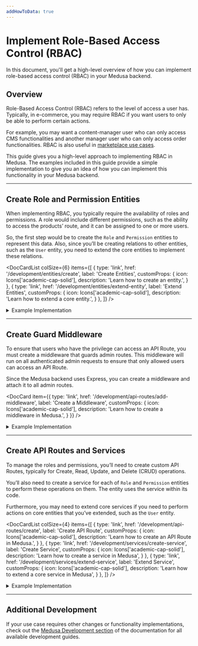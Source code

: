 ```yaml
---
addHowToData: true
---
```



# Implement Role-Based Access Control (RBAC)

In this document, you'll get a high-level overview of how you can implement role-based access control (RBAC) in your Medusa backend.

## Overview

Role-Based Access Control (RBAC) refers to the level of access a user has. Typically, in e-commerce, you may require RBAC if you want users to only be able to perform certain actions. 

For example, you may want a content-manager user who can only access CMS functionalities and another manager user who can only access order functionalities. RBAC is also useful in [marketplace use cases](../../../recipes/marketplace.mdx).

This guide gives you a high-level approach to implementing RBAC in Medusa. The examples included in this guide provide a simple implementation to give you an idea of how you can implement this functionality in your Medusa backend.

---

## Create Role and Permission Entities

When implementing RBAC, you typically require the availability of roles and permissions. A role would include different permissions, such as the ability to access the products’ route, and it can be assigned to one or more users.

So, the first step would be to create the `Role` and `Permission` entities to represent this data. Also, since you’ll be creating relations to other entities, such as the `User` entity, you need to extend the core entities to implement these relations.

<DocCardList colSize={6} items={[
  {
    type: 'link',
    href: '/development/entities/create',
    label: 'Create Entities',
    customProps: {
      icon: Icons['academic-cap-solid'],
      description: 'Learn how to create an entity.',
    }
  },
  {
    type: 'link',
    href: '/development/entities/extend-entity',
    label: 'Extend Entities',
    customProps: {
      icon: Icons['academic-cap-solid'],
      description: 'Learn how to extend a core entity.',
    }
  },
]} />

<Details>
  <summary>Example Implementation</summary>
  This is an example implementation of how you can create the Role and Permission entities, and extend the `User` and `Store` entities.

  Creating an entity requires creating an entity class, a repository, and a migration. You can learn more [here](../../../development/entities/create.mdx). You’ll be creating the migration at the end of this example section.

  Create the file `src/models/role.ts` with the following content:

  ```ts title=src/models/role.ts
  import { 
    BeforeInsert, 
    Column, 
    Entity,
    Index,
    JoinColumn,
    JoinTable,
    ManyToMany,
    ManyToOne,
    OneToMany, 
  } from "typeorm"
  import { BaseEntity } from "@medusajs/medusa"
  import { generateEntityId } from "@medusajs/medusa/dist/utils"
  import { Permission } from "./permission"
  import { User } from "./user"
  import { Store } from "./store"

  @Entity()
  export class Role extends BaseEntity {
    @Column({ type: "varchar" })
    name: string

    // only helpful if you're integrating in a marketplace
    @Index()
    @Column({ nullable: true })
    store_id: string

    @ManyToMany(() => Permission)
    @JoinTable({
      name: "role_permissions",
      joinColumn: {
        name: "role_id",
        referencedColumnName: "id",
      },
      inverseJoinColumn: {
        name: "permission_id",
        referencedColumnName: "id",
      },
    })
    permissions: Permission[]

    @OneToMany(() => User, (user) => user.teamRole)
    @JoinColumn({ name: "id", referencedColumnName: "role_id" })
    users: User[]

    @ManyToOne(() => Store, (store) => store.roles)
    @JoinColumn({ name: "store_id" })
    store: Store

    @BeforeInsert()
    private beforeInsert(): void {
      this.id = generateEntityId(this.id, "role")
    }
  }
  ```

  This creates the `Role` entity. You’ll see errors in your editors, which you’ll resolve by following along the example.

  The `Role` entity has the following attributes:

  - `id`: the ID of the role, which is available implicitly by extending `BaseEntity`
  - `name`: the name of the role
  - `store_id`: the ID of the store this role belongs to. This is only useful if you’re implementing RBAC in a marketplace. Otherwise, you may omit this relation.

  It also has the following relations:

  - `permissions`: an array of permissions included in this role.
  - `store`: the Store this role belongs to.
  - `users`: the users associated with this role.

  Then, create the file `src/repositories/role.ts` with the following content:

  ```ts title=src/repositories/role.ts
  import { Role } from "../models/role"
  import { 
    dataSource,
  } from "@medusajs/medusa/dist/loaders/database"

  export const RoleRepository = dataSource
    .getRepository(Role)

  export default RoleRepository
  ```

  Next, create the file `src/models/permission.ts` with the following content:

  ```ts title=src/models/permission.ts
  import { 
    BeforeInsert, 
    Column, 
    Entity,
    JoinTable,
    ManyToMany, 
  } from "typeorm"
  import { BaseEntity } from "@medusajs/medusa"
  import { 
    DbAwareColumn,
    generateEntityId,
  } from "@medusajs/medusa/dist/utils"
  import { Role } from "./role"

  @Entity()
  export class Permission extends BaseEntity {
    @Column({ type: "varchar" })
    name: string

    // holds the permissions
    @DbAwareColumn({ type: "jsonb", nullable: true })
    metadata: Record<string, boolean>

    @BeforeInsert()
    private beforeInsert(): void {
      this.id = generateEntityId(this.id, "perm")
    }
  }
  ```

  This creates a `Permission` entity that has the following attributes:

  - `id`: the ID of the permission, which is implicitly available through extending `BaseEntity`.
  - `name`: the name of the permission.
  - `metadata`: an object that will include the permissions. The object keys will be an admin path in the backend, and the value will be a boolean indicating whether the user has access to that path or not.

  Then, create the file `src/repositories/permission.ts` with the following content:

  ```ts title=src/repositories/permission.ts
  import { Permission } from "../models/permission"
  import { 
    dataSource,
  } from "@medusajs/medusa/dist/loaders/database"

  export const PermissionRepository = dataSource
    .getRepository(Permission)

  export default PermissionRepository
  ```

  Next, you’ll extend the `User` and `Store` entities. As mentioned earlier, extending the `Store` entity and adding the relation is only useful if you’re implementing RBAC in a marketplace or similar use cases. So, if this doesn’t apply to you, you may skip it.

  Create the file `src/models/user.ts` with the following content:

  ```ts title=src/models/user.ts
  import { 
    Column,
    Entity,
    Index,
    JoinColumn,
    ManyToOne,
  } from "typeorm"
  import {
    // alias the core entity to not cause a naming conflict
    User as MedusaUser,
  } from "@medusajs/medusa"
  import { Role } from "./role"

  @Entity()
  export class User extends MedusaUser {
    @Index()
    @Column({ nullable: true })
    role_id: string | null

    @ManyToOne(() => Role, (role) => role.users)
    @JoinColumn({ name: "role_id" })
    teamRole: Role | null
  }
  ```

  This adds a new attribute `role_id` to the core `User` entity and a `teamRole` relation that optionally associates the user with a role.

  Next, create the file `src/models/store.ts` with the following content:

  ```ts title=src/models/store.ts
  import { Entity, JoinColumn, OneToMany } from "typeorm"
  import {
    // alias the core entity to not cause a naming conflict
    Store as MedusaStore,
  } from "@medusajs/medusa"
  import { Role } from "./role"

  @Entity()
  export class Store extends MedusaStore {
    @OneToMany(() => Role, (role) => role.store)
    @JoinColumn({ name: "id", referencedColumnName: "store_id" })
    roles: Role[]
  }
  ```

  This adds a `roles` relation to the core `Store` entity.

  Optionally, if you’re using TypeScript, create the file `src/index.d.ts` with the following content:

  ```ts title=src/index.d.ts
  import { Role } from "./models/role"

  export declare module "@medusajs/medusa/dist/models/user" {

    declare interface User {
      role_id: string | null;
      teamRole: Role | null
    }

    declare interface Store {
      roles: Role[]
    }
  }
  ```

  This ensures that your TypeScript validation and editor autocomplete recognize the new attributes and relations you added on the core entities.

  Finally, you need to create a migration to reflect these changes in the database.

  You can learn about creating migrations [here](../../../development/entities/migrations/create.md). An example of a migration file based on the entities created above:

<!-- eslint-disable max-len -->

  ```ts title=src/migrations/1693225851284-AddRolesAndPermissions.ts
  import { MigrationInterface, QueryRunner, Table, TableIndex } from "typeorm"

  export class AddRolesAndPermissions1693225851284 implements MigrationInterface {

      public async up(queryRunner: QueryRunner): Promise<void> {
          await queryRunner.query(`ALTER TABLE "user" ADD "role_id" character varying`)
          await queryRunner.query(`CREATE TABLE "permission" ("id" character varying NOT NULL, "created_at" TIMESTAMP WITH TIME ZONE NOT NULL DEFAULT now(), "updated_at" TIMESTAMP WITH TIME ZONE NOT NULL DEFAULT now(), "name" character varying NOT NULL, "metadata" jsonb, CONSTRAINT "PK_3b8b97af9d9d8807e41e6f48362" PRIMARY KEY ("id"))`)
          await queryRunner.query(`CREATE TABLE "role" ("id" character varying NOT NULL, "created_at" TIMESTAMP WITH TIME ZONE NOT NULL DEFAULT now(), "updated_at" TIMESTAMP WITH TIME ZONE NOT NULL DEFAULT now(), "name" character varying NOT NULL, "store_id" character varying, CONSTRAINT "PK_b36bcfe02fc8de3c57a8b2391c2" PRIMARY KEY ("id"))`)
          await queryRunner.query(`CREATE INDEX "IDX_29259dd58b1052aef9be56941d" ON "role" ("store_id") `)
          await queryRunner.query(`CREATE TABLE "role_permissions" ("role_id" character varying NOT NULL, "permission_id" character varying NOT NULL, CONSTRAINT "PK_25d24010f53bb80b78e412c9656" PRIMARY KEY ("role_id", "permission_id"))`)
          await queryRunner.query(`CREATE INDEX "IDX_178199805b901ccd220ab7740e" ON "role_permissions" ("role_id") `)
          await queryRunner.query(`CREATE INDEX "IDX_17022daf3f885f7d35423e9971" ON "role_permissions" ("permission_id") `)

          await queryRunner.query(`ALTER TABLE "role_permissions" ADD CONSTRAINT "FK_178199805b901ccd220ab7740ec" FOREIGN KEY ("role_id") REFERENCES "role"("id") ON DELETE CASCADE ON UPDATE CASCADE`)
          await queryRunner.query(`ALTER TABLE "role_permissions" ADD CONSTRAINT "FK_17022daf3f885f7d35423e9971e" FOREIGN KEY ("permission_id") REFERENCES "permission"("id") ON DELETE CASCADE ON UPDATE CASCADE`)
          await queryRunner.query(`ALTER TABLE "user" ADD CONSTRAINT "FK_fb2e442d14add3cefbdf33c4561" FOREIGN KEY ("role_id") REFERENCES "role"("id") ON DELETE NO ACTION ON UPDATE NO ACTION`)
          await queryRunner.query(`ALTER TABLE "role" ADD CONSTRAINT "FK_29259dd58b1052aef9be56941d4" FOREIGN KEY ("store_id") REFERENCES "store"("id") ON DELETE NO ACTION ON UPDATE NO ACTION`)
          await queryRunner.query(`CREATE INDEX "IDX_fb2e442d14add3cefbdf33c456" ON "user" ("role_id") `)
      }

      public async down(queryRunner: QueryRunner): Promise<void> {
          await queryRunner.query(`ALTER TABLE "role_permissions" DROP CONSTRAINT "FK_17022daf3f885f7d35423e9971e"`)
          await queryRunner.query(`ALTER TABLE "role_permissions" DROP CONSTRAINT "FK_178199805b901ccd220ab7740ec"`)
          await queryRunner.query(`ALTER TABLE "role" DROP CONSTRAINT "FK_29259dd58b1052aef9be56941d4"`)
          await queryRunner.query(`DROP INDEX "public"."IDX_fb2e442d14add3cefbdf33c456"`)
          await queryRunner.query(`ALTER TABLE "user" DROP CONSTRAINT "FK_fb2e442d14add3cefbdf33c4561"`)
          await queryRunner.query(`ALTER TABLE "user" DROP COLUMN "role_id"`)
          await queryRunner.query(`DROP INDEX "public"."IDX_17022daf3f885f7d35423e9971"`)
          await queryRunner.query(`DROP INDEX "public"."IDX_178199805b901ccd220ab7740e"`)
          await queryRunner.query(`DROP TABLE "role_permissions"`)
          await queryRunner.query(`DROP INDEX "public"."IDX_29259dd58b1052aef9be56941d"`)
          await queryRunner.query(`DROP TABLE "role"`)
          await queryRunner.query(`DROP TABLE "permission"`)
      }

  }
  ```

  Finally, to reflect these changes, run the `build` command in the root directory of your medusa backend:

  ```bash npm2yarn
  npm run build
  ```

  Then, run the migrations:

  ```bash
  npx medusa migrations run
  ```

  This will reflect the entity changes in your database.
</Details>

---

## Create Guard Middleware

To ensure that users who have the privilege can access an API Route, you must create a middleware that guards admin routes. This middleware will run on all authenticated admin requests to ensure that only allowed users can access an API Route.

Since the Medusa backend uses Express, you can create a middleware and attach it to all admin routes.

<DocCard item={{
  type: 'link',
  href: '/development/api-routes/add-middleware',
  label: 'Create a Middleware',
  customProps: {
    icon: Icons['academic-cap-solid'],
    description: 'Learn how to create a middleware in Medusa.',
  }
}} />

<Details>
  <summary>Example Implementation</summary>
  In this example, you’ll create a middleware that runs on all admin-authenticated routes and checks the logged-in user’s permissions before giving them access to an API Route.

  Create the file `src/api/middlewares.ts` with the following content:

  ```ts title=src/api/middlewares.ts
  import type { 
    MiddlewaresConfig, 
    UserService,
  } from "@medusajs/medusa"
  import express from "express"
  import type { 
    MedusaRequest, 
    MedusaResponse, 
    MedusaNextFunction,
  } from "@medusajs/medusa"

  export const permissions = async (
    req: MedusaRequest,
    res: MedusaResponse,
    next: MedusaNextFunction
  ) => {
    if (!req.user || !req.user.userId) {
      next()
      return
    }
    // retrieve currently logged-in user
    const userService = req.scope.resolve(
      "userService"
    ) as UserService
    const loggedInUser = await userService.retrieve(
      req.user.userId,
      {
        select: ["id"],
        relations: ["teamRole", "teamRole.permissions"],
      })

    if (!loggedInUser.teamRole) {
      // considered as super user
      next()
      return
    }

    const isAllowed = loggedInUser.teamRole?.permissions.some(
      (permission) => {
        const metadataKey = Object.keys(permission.metadata).find(
          (key) => key === req.path
        )
        if (!metadataKey) {
          return false
        }
    
        // boolean value
        return permission.metadata[metadataKey]
      }
    )

    if (isAllowed) {
      next()
      return
    }

    // deny access
    res.sendStatus(401)
  }

  export const config: MiddlewaresConfig = {
    routes: [
      {
        matcher: "/admin/*",
        middlewares: [permissions],
      },
    ],
  }
  ```

  In this middleware, you ensure that there is a logged-in user and the logged-in user has a role. If not, the user is admitted to access the API Route. Here, you presume that logged-in users who don’t have a role are “super-admin” users who can access all API Routes. You may choose to implement this differently.

  If there’s a logged-in user that has a role, you check that the role’s permissions give them access to the current API Route. You do that by checking if a permission’s metadata has a key with the same request’s path. It may be better here to check for matching using regular expressions, for example, to check routes with path parameters.

  Otherwise, if the user’s role doesn’t provide them with enough permissions, you return a `401` response code.

  :::tip

  Notice that you use `req.path` here to get the current API Route path. However, in middlewares, this doesn’t include the mount point which is `/admin`. So, for example, if the API Route path is `/admin/products`, `req.path` will be `/products`. You can alternatively use `req.originalUrl`. Learn more in [Express’s documentation](https://expressjs.com/en/api.html#req.originalUrl).

  :::

  After defining the middleware, you apply it on all API Routes starting with `/admin/`.
</Details>

---

## Create API Routes and Services

To manage the roles and permissions, you’ll need to create custom API Routes, typically for Create, Read, Update, and Delete (CRUD) operations.

You’ll also need to create a service for each of `Role` and `Permission` entities to perform these operations on them. The entity uses the service within its code.

Furthermore, you may need to extend core services if you need to perform actions on core entities that you’ve extended, such as the `User` entity.

<DocCardList colSize={4} items={[
  {
    type: 'link',
    href: '/development/api-routes/create',
    label: 'Create API Route',
    customProps: {
      icon: Icons['academic-cap-solid'],
      description: 'Learn how to create an API Route in Medusa.',
    }
  },
  {
    type: 'link',
    href: '/development/services/create-service',
    label: 'Create Service',
    customProps: {
      icon: Icons['academic-cap-solid'],
      description: 'Learn how to create a service in Medusa',
    }
  },
  {
    type: 'link',
    href: '/development/services/extend-service',
    label: 'Extend Service',
    customProps: {
      icon: Icons['academic-cap-solid'],
      description: 'Learn how to extend a core service in Medusa',
    }
  },
]} />

<Details>
  <summary>Example Implementation</summary>
  In this example, you’ll only implement two API Routes for simplicity: create role API Route that create a new role with permissions, and associate user API Route that associates a user with a role.

  You’ll also create basic services for `Role` and `Permission` to perform the functionalities of each of these API Routes and extend the core `UserService` to allow associating roles with users.

  Start by creating the file `src/services/permission.ts` with the following content:

  ```ts title=src/services/permission.ts
  import { TransactionBaseService } from "@medusajs/medusa"
  import { Permission } from "../models/permission"
  import PermissionRepository from "../repositories/permission"  

  export type CreatePayload = Pick<
    Permission,
    "name" | "metadata"
  >

  type InjectedDependencies = {
    permissionRepository: typeof PermissionRepository
  }

  class PermissionService extends TransactionBaseService {
    protected readonly permissionRepository_:
      typeof PermissionRepository
    
    constructor(container: InjectedDependencies) {
      super(container)
      this.permissionRepository_ = container.permissionRepository
    }

    async create(data: CreatePayload) {
      // omitting validation for simplicity
      return this.atomicPhase_(async (manager) => {
        const permissionRepo = manager.withRepository(
          this.permissionRepository_
        )
        const permission = permissionRepo.create(data)

        const result = await permissionRepo.save(permission)

        return result
      })
    }
  }

  export default PermissionService
  ```

  This creates the `PermissionService` with only a `create` method that can be used to create a permission.

  Next, create the file `src/services/user.ts` with the following content:

  ```ts title=src/services/user.ts
  import {
    UserService as MedusaUserService, User,
  } from "@medusajs/medusa"
  import { 
    UpdateUserInput,
  } from "@medusajs/medusa/dist/types/user"

  class UserService extends MedusaUserService {
    async update(userId: string, update: UpdateUserInput & {
      role_id?: string
    }): Promise<User> {
      return super.update(userId, update)
    }
  }

  export default UserService
  ```

  This extends the core `UserService` to allow updating a user’s role. You may also want to extend the `create` method to allow specifying the role on creation.

  Then, create the file `src/services/role.ts` with the following content:

  ```ts title=src/services/role.ts
  import { TransactionBaseService } from "@medusajs/medusa"
  import { Role } from "../models/role"
  import RoleRepository from "../repositories/role"
  import PermissionService, { 
    CreatePayload as PermissionCreatePayload,
  } from "./permission"
  import UserService from "./user"

  type CreatePayload = Pick<Role, "name" | "store_id"> & {
    permissions?: PermissionCreatePayload[]
  }

  type InjectedDependencies = {
    roleRepository: typeof RoleRepository
    permissionService: PermissionService
    userService: UserService
  }

  class RoleService extends TransactionBaseService {
    protected readonly roleRpository_: typeof RoleRepository
    protected readonly permissionService_: PermissionService
    protected readonly userService_: UserService

    constructor(container: InjectedDependencies) {
      super(container)

      this.roleRpository_ = container.roleRepository
      this.permissionService_ = container.permissionService
      this.userService_ = container.userService
    }

    async retrieve(id: string): Promise<Role> {
      // for simplicity, we retrieve all relations
      // however, it's best to supply the relations
      // as an optional method parameter
      const roleRepo = this.manager_.withRepository(
        this.roleRpository_
      )
      return await roleRepo.findOne({
        where: {
          id,
        },
        relations: [
          "permissions",
          "store",
          "users",
        ],
      })
    }

    async create(data: CreatePayload): Promise<Role> {
      return this.atomicPhase_(async (manager) => {
        // omitting validation for simplicity
        const { permissions: permissionsData = [] } = data
        delete data.permissions
        
        const roleRepo = manager.withRepository(
          this.roleRpository_
        )
        const role = roleRepo.create(data)

        role.permissions = []

        for (const permissionData of permissionsData) {
          role.permissions.push(
            await this.permissionService_.create(
              permissionData
            )
          )
        }
        const result = await roleRepo.save(role)

        return await this.retrieve(result.id)
      })
    }

    async associateUser(
      role_id: string,
      user_id: string
    ): Promise<Role> {
      return this.atomicPhase_(async () => {
        // omitting validation for simplicity
        await this.userService_.update(user_id, {
          role_id,
        })

        return await this.retrieve(role_id)
      })
    }
  }

  export default RoleService
  ```

  This creates the `RoleService` with three methods:

  - `retrieve`: Retrieves a role with its relations.
  - `create`: Creates a new role and, if provided, its permissions as well.
  - `associateUser`: associates a user with a role.

  Now, you can create the API Routes.

  Start by creating the file `src/api/admin/roles/route.ts` with the following content:

  ```ts title=src/api/admin/roles/route.ts
  import type { 
    MedusaRequest, 
    MedusaResponse,
  } from "@medusajs/medusa"
  import RoleService from "../../../../services/role"

  export const POST = async (
    req: MedusaRequest, 
    res: MedusaResponse
  ) => {
    // omitting validation for simplicity
    const {
      name,
      store_id,
      permissions = [],
    } = req.body

    const roleService = req.scope.resolve(
      "roleService"
    ) as RoleService

    const role = await roleService.create({
      name,
      store_id,
      permissions,
    })

    res.json(role)
  }
  ```

  This creates the Create Role API Route at `/admin/roles` that uses the `RoleService` to create a new role. Notice that validation of received body parameters is omitted for simplicity.

  Next, create the file `src/api/routes/admin/roles/[id]/user/[user_id]/route.ts` with the following content:

  ```ts title=src/api/routes/admin/roles/[id]/user/[user_id]/route.ts
  import type { 
    MedusaRequest, 
    MedusaResponse,
  } from "@medusajs/medusa"
  import RoleService from "../../../../services/role"

  export const POST = async (
    req: MedusaRequest, 
    res: MedusaResponse
  ) => {
    // omitting validation for simplicity purposes
    const {
      id,
      user_id,
    } = req.params

    const roleService = req.scope.resolve(
      "roleService"
    ) as RoleService
    const role = await roleService.associateUser(id, user_id)

    res.json(role)
  }
  ```

  This creates the Associate User API Route at `/admin/roles/[id]/user/[user_id]` that uses the `RoleService` to associate a role with a user.

  To test the API Routes out, run the `build` command in the root directory of your Medusa backend project:

  ```bash npm2yarn
  npm run build
  ```

  Then, start the backend with the following command:

  ```bash
  npx medusa develop
  ```

  Try first to log in using the [Admin User Login API Route](https://docs.medusajs.com/api/admin#auth_postauth) with an existing admin user. Then, send a `POST` request to the `localhost:9000/admin/roles` API Route with the following request body parameters:

  ```json
  {
    "store_id": "store_01H8XPDY8WA1Z650MZSEY4Y0V0",
    "name": "Product Manager",
    "permissions": [
      {
        "name": "Allow Products",
        "metadata": {
            "/products": true
        }
      }
    ]
  }
  ```

  Make sure to replace the `store_id`'s value with your store’s ID. You can retrieve the store’s ID using the [Get Store Details API Route](https://docs.medusajs.com/api/admin#store_getstore).

  This will create a new role with a permission that allows users of this role to access the `/admin/products` API Route. As mentioned before, because of the middleware’s implementation, you must specify the path without the `/admin` prefix. If you chose to implement this differently, such as with regular expressions, then change the permission’s metadata accordingly.

  Next, create a new user using the [Create User API Route](https://docs.medusajs.com/api/admin#users_postusers). Then, send a `POST` request to `localhost:9000/admin/roles/<role_id>/user/<user_id>`, where `<role_id>` is the ID of the role you created, and `<user_id>` is the ID of the user you created. This will associate the user with the role you created.

  Finally, login with the user you created, then try to access any API Route other than `/admin/products`. You’ll receive a `401` unauthorized response. Then, try to access the [List Products API Route](https://docs.medusajs.com/api/admin#products_getproducts), and the user should be able to access it as expected.
</Details>

---

## Additional Development

If your use case requires other changes or functionality implementations, check out the [Medusa Development section](../../../development/overview.mdx) of the documentation for all available development guides.
